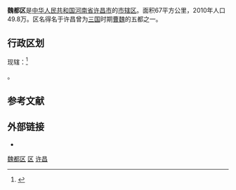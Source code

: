 {{Infobox China County
| county  = 魏都区
| Photo = 
| Photoname=
| map = 
| map size = 
| Pinyin   = 
| Belong = [[河南省|河南省]][[许昌市|许昌市]]
| Types= [[市辖区|市辖区]]
}}
'''魏都区'''是[[中华人民共和国|中华人民共和国]][[河南省|河南省]][[许昌市|许昌市]]的[[市辖区|市辖区]]。面积67平方公里，2010年人口49.8万。区名得名于许昌曾为[[三国|三国]]时期[[曹魏|曹魏]]的五都之一。

==行政区划==
现辖：<ref>{{PRC admin/ref sgc|41/10/02/000/000}}</ref>

{{PRC admin/children|41/10/02/000/000}}。

== 参考文献 ==
{{reflist}}

== 外部链接 ==
* {{Official website|http://www.weidu.gov.cn/|name=许昌市魏都区人民政府}}

{{魏都区行政区划}}
{{许昌市行政区划}}
{{河南行政区划}}

[[category:魏都区|]]
[[category:许昌区县市|区]]
[[category:河南市辖区|许昌]]
